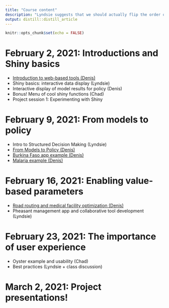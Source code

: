 ```yaml
---
title: "Course content"
description: "Lyndsie suggests that we should actually flip the order of the first two activities. i.e., day 1 should be Denis's overview paired with decision theory and the story board/ app design activity. That way, all the high-level concepts are together and people can determine what they need to communicate before being presented with the menu of tools to acccomplish it."
output: distill::distill_article
---
```


```r
knitr::opts_chunk$set(echo = FALSE)
```


# February 2, 2021: Introductions and Shiny basics

- [Introduction to web-based tools (Denis)](https://ufl.zoom.us/rec/share/ue9gpLzc3qIZH5FNxsfs8UN_wK8oLDL4T1EJK8ox0SlhuCoZHjrGce5G4b_PpBOz.FAACnTIDc3N-wMO6)
- Shiny basics: interactive data display (Lyndsie)
- Interactive display of model results for policy (Denis)
- Bonus! Menu of cool shiny functions (Chad)
- Project session 1: Experimenting with Shiny 

# February 9, 2021: From models to policy

- Intro to Structured Decision Making (Lyndsie)
- [From Models to Policy (Denis)](https://ufl.zoom.us/rec/share/JOIRsqyBhfFCNvU4lZAgtQyCQ-UKfCVwRmoSuKDNEvanqhyR-JV-3xzX0N1a9bG-.PaV43MI0ewIKhNWa) 
- [Burkina Faso app example (Denis)](https://ufl.zoom.us/rec/share/oTGeh_7U5TFaAV65loRVpOr3Wftyd2c7mBXRLV9EfYspxRlLDK8msxmuLQBv9Bzv.18bnL5fukANOgehe)
- [Malaria example (Denis)](https://ufl.zoom.us/rec/share/A39I_xbI_uGHyDijBWsG010aHpBimEKtU9UE2h6HSRAnNvbe6ETDhLR3HHXOmW7H.Mkgz73xSHY8yQPjo)

# February 16, 2021: Enabling value-based parameters

- [Road routing and medical facility optimization (Denis)](https://ufl.zoom.us/rec/share/JOIRsqyBhfFCNvU4lZAgtQyCQ-UKfCVwRmoSuKDNEvanqhyR-JV-3xzX0N1a9bG-.PaV43MI0ewIKhNWa)
- Pheasant management app and collaborative tool development (Lyndsie)

# February 23, 2021: The importance of user experience

- Oyster example and usability (Chad)
- Best practices (Lyndsie + class discussion)

# March 2, 2021: Project presentations!